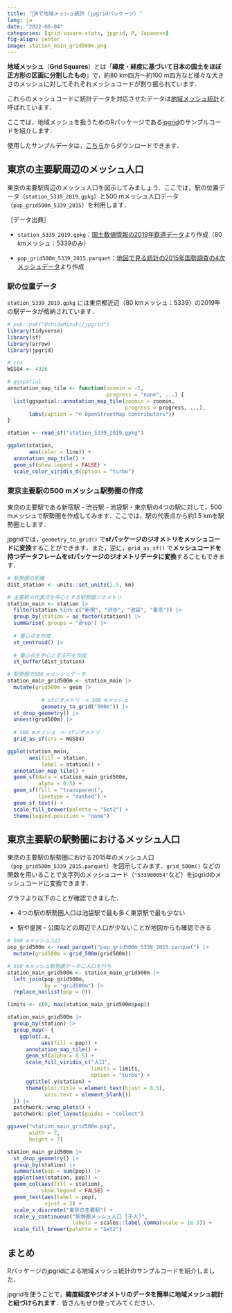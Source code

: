 ```yaml
---
title: "🗾Rで地域メッシュ統計（jpgridパッケージ）"
lang: ja
date: "2022-06-04"
categories: [grid-square-stats, jpgrid, R, Japanese]
fig-align: center
image: station_main_grid500m.png
---
```


**地域メッシュ**（**Grid Squares**）とは「**緯度・経度に基づいて日本の国土をほぼ正方形の区画に分割したもの**」で，約80 km四方～約100 m四方など様々な大きさのメッシュに対してそれぞれメッシュコードが割り振られています．

これらのメッシュコードに統計データを対応させたデータは[地域メッシュ統計](https://www.stat.go.jp/data/mesh/index.html)と呼ばれています．

ここでは，地域メッシュを扱うためのRパッケージである[jpgrid](https://github.com/UchidaMizuki/jpgrid)のサンプルコードを紹介します．

使用したサンプルデータは，[こちら](https://github.com/UchidaMizuki/blog-grid-square-stats-in-r)からダウンロードできます．

## 東京の主要駅周辺のメッシュ人口

東京の主要駅周辺のメッシュ人口を図示してみましょう．ここでは，駅の位置データ（`station_5339_2019.gpkg`）と500 mメッシュ人口データ（`pop_grid500m_5339_2015`）を利用します．

［データ出典］

-   `station_5339_2019.gpkg`：[国土数値情報の2019年鉄道データ](https://nlftp.mlit.go.jp/ksj/gml/datalist/KsjTmplt-N02-v2_3.html)より作成（80 kmメッシュ：5339のみ）

-   `pop_grid500m_5339_2015.parquet`：[地図で見る統計の2015年国勢調査の4次メッシュデータ](https://www.e-stat.go.jp/gis/statmap-search?page=5&type=1&toukeiCode=00200521&toukeiYear=2015&aggregateUnit=H&serveyId=H002005112015&statsId=T000847)より作成

### 駅の位置データ

`station_5339_2019.gpkg` には東京都近辺（80 kmメッシュ：5339）の2019年の駅データが格納されています．

```r
# pak::pak("UchidaMizuki/jpgrid")
library(tidyverse)
library(sf)
library(arrow)
library(jpgrid)

# crs
WGS84 <- 4326

# ggspatial
annotation_map_tile <- function(zoomin = -1, 
                                progress = "none", ...) {
  list(ggspatial::annotation_map_tile(zoomin = zoomin, 
                                      progress = progress, ...),
       labs(caption = "© OpenStreetMap contributors"))
}

station <- read_sf("station_5339_2019.gpkg")

ggplot(station,
       aes(color = line)) +
  annotation_map_tile() +
  geom_sf(show.legend = FALSE) +
  scale_color_viridis_d(option = "turbo")
```

### 東京主要駅の500 mメッシュ駅勢圏の作成

東京の主要駅である新宿駅・渋谷駅・池袋駅・東京駅の4つの駅に対して，500 mメッシュで駅勢圏を作成してみます．ここでは，駅の代表点から約1.5 kmを駅勢圏とします．

jpgridでは，`geometry_to_grid()` で**sfパッケージのジオメトリをメッシュコードに変換**することができます．また，逆に，`grid_as_sf()` で**メッシュコードを持つデータフレームをsfパッケージのジオメトリデータに変換**することもできます．

```r
# 駅勢圏の距離
dist_station <- units::set_units(1.5, km)

# 主要駅の代表点を中心とする駅勢圏ジオメトリ
station_main <- station |>
  filter(station %in% c("新宿", "渋谷", "池袋", "東京")) |>
  group_by(station = as_factor(station)) |>
  summarise(.groups = "drop") |>
  
  # 重心点を作成
  st_centroid() |>
  
  # 重心点を中心とする円を作成
  st_buffer(dist_station)

# 駅勢圏の500 mメッシュデータ
station_main_grid500m <- station_main |>
  mutate(grid500m = geom |>
           
           # sfジオメトリ -> 500 mメッシュ
           geometry_to_grid("500m")) |>
  st_drop_geometry() |>
  unnest(grid500m) |>
  
  # 500 mメッシュ -> sfジオメトリ
  grid_as_sf(crs = WGS84)

ggplot(station_main,
       aes(fill = station,
           label = station)) +
  annotation_map_tile() +
  geom_sf(data = station_main_grid500m,
          alpha = 0.5) +
  geom_sf(fill = "transparent",
          linetype = "dashed") +
  geom_sf_text() +
  scale_fill_brewer(palette = "Set2") +
  theme(legend.position = "none")
```

## 東京主要駅の駅勢圏におけるメッシュ人口

東京の主要駅の駅勢圏における2015年のメッシュ人口（`pop_grid500m_5339_2015.parquet`）を図示してみます．`grid_500m()` などの関数を用いることで文字列のメッシュコード（`"533900054"`など）をjpgridのメッシュコードに変換できます．

グラフより以下のことが確認できました．

-   4つの駅の駅勢圏人口は池袋駅で最も多く東京駅で最も少ない

-   駅や皇居・公園などの周辺で人口が少ないことが地図からも確認できる

```r
# 500 mメッシュ人口
pop_grid500m <- read_parquet("pop_grid500m_5339_2015.parquet") |> 
  mutate(grid500m = grid_500m(grid500m))

# 500 mメッシュ駅勢圏データに人口を付与
station_main_grid500m <- station_main_grid500m |> 
  left_join(pop_grid500m,
            by = "grid500m") |> 
  replace_na(list(pop = 0))

limits <- c(0, max(station_main_grid500m$pop))

station_main_grid500m |> 
  group_by(station) |> 
  group_map(~ {
    ggplot(.x,
           aes(fill = pop)) +
      annotation_map_tile() +
      geom_sf(alpha = 0.5) +
      scale_fill_viridis_c("人口",
                           limits = limits,
                           option = "turbo") +
      ggtitle(.y$station) +
      theme(plot.title = element_text(hjust = 0.5),
            axis.text = element_blank())
  }) |> 
  patchwork::wrap_plots() +
  patchwork::plot_layout(guides = "collect")
```

```r
ggsave("station_main_grid500m.png",
       width = 7,
       height = 7)
```

```r
station_main_grid500m |> 
  st_drop_geometry() |> 
  group_by(station) |> 
  summarise(pop = sum(pop)) |> 
  ggplot(aes(station, pop)) +
  geom_col(aes(fill = station),
           show.legend = FALSE) +
  geom_text(aes(label = pop),
            vjust = 2) +
  scale_x_discrete("東京の主要駅") +
  scale_y_continuous("駅勢圏メッシュ人口 [千人]",
                     labels = scales::label_comma(scale = 1e-3)) +
  scale_fill_brewer(palette = "Set2")
```

## まとめ

Rパッケージのjpgridによる地域メッシュ統計のサンプルコードを紹介しました．

jpgridを使うことで，**緯度経度やジオメトリのデータを簡単に地域メッシュ統計と紐づけられます**．皆さんもぜひ使ってみてください．

